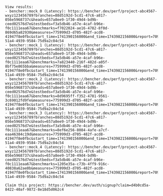 ```
View results:
- bencher::mock_0 (Latency): https://bencher.dev/perf/project-abc4567-wxyz123456789?branches=88d5192d-5cd1-47c6-a817-056e5968737c&heads=657a8ee9-1f30-49d4-bd9b-ceed02576d7e&testbeds=f3a5db46-a57e-4caf-b96e-f0c1111eaa67&benchmarks=f7022024-ae16-4782-8f0d-869d65a82930&measures=775999d3-d705-482f-acd8-41947f8e0fbc&start_time=1741390156000&end_time=1743982156000&report=709d3476-51a4-4939-9584-75d9a2c04c54
- bencher::mock_1 (Latency): https://bencher.dev/perf/project-abc4567-wxyz123456789?branches=88d5192d-5cd1-47c6-a817-056e5968737c&heads=657a8ee9-1f30-49d4-bd9b-ceed02576d7e&testbeds=f3a5db46-a57e-4caf-b96e-f0c1111eaa67&benchmarks=7a823440-216f-482d-a05f-8bf75e865bba&measures=775999d3-d705-482f-acd8-41947f8e0fbc&start_time=1741390156000&end_time=1743982156000&report=709d3476-51a4-4939-9584-75d9a2c04c54
- bencher::mock_2 (Latency): https://bencher.dev/perf/project-abc4567-wxyz123456789?branches=88d5192d-5cd1-47c6-a817-056e5968737c&heads=657a8ee9-1f30-49d4-bd9b-ceed02576d7e&testbeds=f3a5db46-a57e-4caf-b96e-f0c1111eaa67&benchmarks=8d9695ff-f352-4781-9561-3c69012fd9fe&measures=775999d3-d705-482f-acd8-41947f8e0fbc&start_time=1741390156000&end_time=1743982156000&report=709d3476-51a4-4939-9584-75d9a2c04c54
- bencher::mock_3 (Latency): https://bencher.dev/perf/project-abc4567-wxyz123456789?branches=88d5192d-5cd1-47c6-a817-056e5968737c&heads=657a8ee9-1f30-49d4-bd9b-ceed02576d7e&testbeds=f3a5db46-a57e-4caf-b96e-f0c1111eaa67&benchmarks=8ef6e256-8084-4afe-a7cf-eaa46384c19d&measures=775999d3-d705-482f-acd8-41947f8e0fbc&start_time=1741390156000&end_time=1743982156000&report=709d3476-51a4-4939-9584-75d9a2c04c54
- bencher::mock_4 (Latency): https://bencher.dev/perf/project-abc4567-wxyz123456789?branches=88d5192d-5cd1-47c6-a817-056e5968737c&heads=657a8ee9-1f30-49d4-bd9b-ceed02576d7e&testbeds=f3a5db46-a57e-4caf-b96e-f0c1111eaa67&benchmarks=1205e35a-c73b-4ff9-916c-40838a62ae0b&measures=775999d3-d705-482f-acd8-41947f8e0fbc&start_time=1741390156000&end_time=1743982156000&report=709d3476-51a4-4939-9584-75d9a2c04c54

Claim this project: https://bencher.dev/auth/signup?claim=d4b0cd5a-8422-40af-9872-8e18d5d062c4
```
